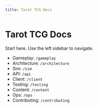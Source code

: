 ```yaml
---
title: Tarot TCG Docs
---
```


# Tarot TCG Docs

Start here. Use the left sidebar to navigate.

- Gameplay: `/gameplay`
- Architecture: `/architecture`
- Sim: `/sim`
- API: `/api`
- Client: `/client`
- Testing: `/testing`
- Content: `/content`
- Ops: `/ops`
- Contributing: `/contributing`
